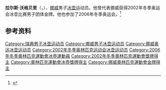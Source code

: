 {{NoteTA|G1=Sports}}
'''拉尔斯·沃格贝里'''（{{lang-sv|Lars Vågberg}}，{{bd|1967年|6月30日||}}），[[挪威|挪威]]男子[[冰壶|冰壶]]运动员。他曾代表挪威获得2002年冬季奥运会冰壶比赛男子团体金牌。他也参加了2006年冬季奥运会。<ref>{{Cite web|title=Lars VAGBERG|url=https://www.olympic.org/lars-vaagberg|accessdate=2021-04-10|work=International Olympic Committee|archive-date=2021-04-11|archive-url=https://web.archive.org/web/20210411015850/https://www.olympic.org/lars-vaagberg|dead-url=no}}</ref>

== 参考资料 ==
{{reflist}}

{{奥林匹克运动会冰壶比赛男子团体冠军}}

{{Authority control}}
{{DEFAULTSORT:Vågberg, Lars}}
[[Category:瑞典男子冰壶运动员|Category:瑞典男子冰壶运动员]]
[[Category:挪威男子冰壶运动员|Category:挪威男子冰壶运动员]]
[[Category:挪威奥运冰壶运动员|Category:挪威奥运冰壶运动员]]
[[Category:2002年冬季奥林匹克运动会冰壶运动员|Category:2002年冬季奥林匹克运动会冰壶运动员]]
[[Category:2006年冬季奧林匹克運動會冰壺運動員|Category:2006年冬季奧林匹克運動會冰壺運動員]]
[[Category:2002年冬季奧林匹克運動會獎牌得主|Category:2002年冬季奧林匹克運動會獎牌得主]]
[[Category:奧林匹克運動會冰壺獎牌得主|Category:奧林匹克運動會冰壺獎牌得主]]
[[Category:挪威奧林匹克運動會金牌得主|Category:挪威奧林匹克運動會金牌得主]]
